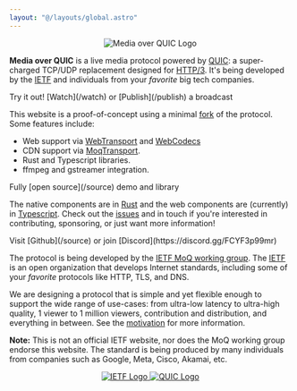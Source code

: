 ```yaml
---
layout: "@/layouts/global.astro"
---
```


<center>
	<img src="/home/logo.svg" className="h-32" alt="Media over QUIC Logo" />
</center>

**Media over QUIC** is a live media protocol powered by [QUIC](https://quicwg.org/):
a super-charged TCP/UDP replacement designed for [HTTP/3](https://en.wikipedia.org/wiki/HTTP/3).
It's being developed by the [IETF](https://www.ietf.org/) and individuals from your _favorite_ big tech companies.

<p class="tagline">Try it out! [Watch](/watch) or [Publish](/publish) a broadcast</p>

This website is a proof-of-concept using a minimal [fork](https://datatracker.ietf.org/doc/draft-lcurley-moq-transfork/) of the protocol.
Some features include:

-   Web support via [WebTransport](https://developer.mozilla.org/en-US/docs/Web/API/WebTransport) and [WebCodecs](https://developer.mozilla.org/en-US/docs/Web/API/WebCodecs_API)
-   CDN support via [MoqTransport](https://datatracker.ietf.org/doc/draft-ietf-moq-transport/).
-   Rust and Typescript libraries.
-   ffmpeg and gstreamer integration.

<p class="tagline">Fully [open source](/source) demo and library</p>

The native components are in [Rust](https://github.com/kixelated/moq-rs) and the web components are (currently) in [Typescript](https://github.com/kixelated/moq-js).
Check out the [issues](/issues) and in touch if you're interested in contributing, sponsoring, or just want more information!

<p class="tagline">Visit [Github](/source) or join [Discord](https://discord.gg/FCYF3p99mr)</p>

The protocol is being developed by the
[IETF MoQ working group](https://datatracker.ietf.org/group/moq/about/). The
[IETF](https://www.ietf.org/) is an open organization that develops Internet standards, including
some of your _favorite_ protocols like HTTP, TLS, and DNS.

We are designing a protocol that is simple and yet flexible enough to support the wide range of use-cases:
from ultra-low latency to ultra-high quality, 1 viewer to 1 million viewers, contribution and distribution, and everything in between.
See the [motivation](https://www.ietf.org/archive/id/draft-ietf-moq-transport-01.html#name-motivation) for more information.

**Note:** This is not an official IETF website, nor does the MoQ working group endorse this website.
The standard is being produced by many individuals from companies such as Google, Meta, Cisco, Akamai, etc.

<center>
	<a href="https://ietf.org" alt="IETF">
		<img src="/home/ietf.svg" className="m-4 inline h-12" alt="IETF Logo" />
	</a>
	<a href="https://quicwg.org/" alt="QUIC Working Group">
		<img src="/home/quic.svg" className="m-4 inline h-12" alt="QUIC Logo" />
	</a>
</center>
